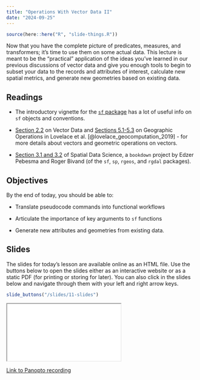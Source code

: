 ```yaml
---
title: "Operations With Vector Data II"
date: "2024-09-25"
---
```


```r
source(here::here("R", "slide-things.R"))
```

Now that you have the complete picture of predicates, measures, and transformers; it's time to use them on some actual data. This lecture is meant to be the "practical" application of the ideas you've learned in our previous discussions of vector data and give you enough tools to begin to subset your data to the records and attributes of interest, calculate new spatial metrics, and generate new geometries based on existing data.

## Readings

- <i class="fas fa-external-link-square-alt"></i> The introductory vignette for the [`sf` package](https://r-spatial.github.io/sf/articles/sf1.html) has a lot of useful info on `sf` objects and conventions.

- <i class="fas fa-book"></i> [Section 2.2](https://geocompr.robinlovelace.net/spatial-class.html) on Vector Data and [Sections 5.1-5.3](https://geocompr.robinlovelace.net/geometric-operations.html) on Geographic Operations in Lovelace et al. [@lovelace_geocomputation_2019] - for more details about vectors and geometric operations on vectors.

- <i class="fas fa-external-link-square-alt"></i> [Section 3.1 and 3.2](https://r-spatial.org/book/03-Geometries.html) of Spatial Data Science, a `bookdown` project by Edzer Pebesma and Roger Bivand (of the `sf`, `sp`, `rgeos`, and `rgdal` packages).

## Objectives

By the end of today, you should be able to: 

- Translate pseudocode commands into functional workflows

- Articulate the importance of key arguments to `sf` functions

- Generate new attributes and geometries from existing data.


## Slides
The slides for today's lesson are available online as an HTML file. Use the buttons below to open the slides either as an interactive website or as a static PDF (for printing or storing for later). You can also click in the slides below and navigate through them with your left and right arrow keys.

```r
slide_buttons("/slides/11-slides")
```

<div>

```{=html}
<iframe class="slide-deck" src="/slides/11-slides.html"></iframe>
```

</div>

[Link to Panopto recording](https://boisestate.hosted.panopto.com/Panopto/Pages/Viewer.aspx?id=d5de1f0f-dfe1-4d00-aada-b1f601419627)